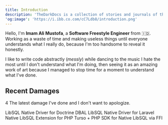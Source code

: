 ```yaml
---
title: Introduction
description: 'TheDarkDocs is a collection of stories and journals of the most phenomenal discoveries in the Internet universe.'
'og:image': 'https://i.ibb.co.com/cC7Ldb8/introduction.png'
---
```


Hello, I'm **Imam Ali Mustofa**, a **Software Freestyle Engineer** from 🇮🇩. Working as a waste of time and making useless things until everyone understands what I really do, because I'm too handsome to reveal it honestly.

I like to write code abstractly (_messly_) while dancing to the music I hate the most until I don't understand what I'm doing, then seeing it as an amazing work of art because I managed to stop time for a moment to understand what I've done.

## Recent Damages

4 The latest damage I've done and I don't want to apologize.

<CardGroup cols={2}>
  <Card
    title="LibSQL Doctrine DBAL"
    icon="php"
    href="/dark-packages/libsql-doctrine-dbal"
  >
    LibSQL Native Driver for Doctrine DBAL
  </Card>
  <Card
    title="LibSQL Driver Laravel"
    icon="laravel"
    href="/dark-packages/libsql-driver-laravel"
  >
    LibSQL Native Driver for Laravel
  </Card>
  <Card
    title="LibSQL Extension"
    icon="rust"
    href="/dark-extensions/introduction"
  >
    Native LibSQL Extension for PHP
  </Card>
  <Card
    title="LibSQL Client PHP"
    icon="php"
  >
    Turso + PHP SDK for Native LibSQL via FFI
  </Card>
</CardGroup>
